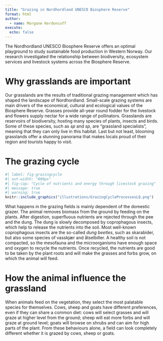 ```yaml
---
title: "Grazing in Nordhordland UNESCO Biosphere Reserve"
format: html
author:
  - name: Morgane Kerdoncuff
execute: 
  echo: false
---
```


The Nordhordland UNESCO Biosphere Reserve offers an optimal playground to study sustainable food production in Western Norway. Our research investigated the relationship between biodiversity, ecosystem services and livestock systems across the Biosphere Reserve.

# Why grasslands are important

Our grasslands are the results of traditional grazing management which has shaped the landscape of Nordhordland. Small-scale grazing systems are main drivers of the economical, cultural and ecological values of the Biosphere Reserve. Grasses provide all-year round fodder for the livestock and flowers supply nectar for a wide range of pollinators. Grasslands are reservoirs of biodiversity, hosting many species of plants, insects and birds. Some of these species, such as *sp* and *sp*, are "grassland specialists", meaning that they can only live in this habitat. Last but not least, blooming grasslands offer a stunning panorama that makes locals proud of their region and tourists happy to visit.

# The grazing cycle

```r
#| label: fig-grazingcycle
#| out-width: "800px"
#| fig-cap: "Cycle of nutrients and energy through livestock grazing"
#| message: true
#| warning: true
knitr::include_graphics("illustrations/GrazingCycleProcessesLQ.png")
```

What happens in the grazing fields is mainly dependent of the domestic grazer. The animal removes biomass from the ground by feeding on the plants. After digestion, superfluous nutrients are rejected through the pee and the dung. The dung is slowly decomposed by coprophagous insects, which help to release the nutrients into the soil. Most well-known coprophagous insects are the so-called *dung beetles*, such as skarabider, but also some species of vasskjær and åtselbiller. A healthy soil is not compacted, so the mesofauna and the microorganisms have enough space and oxygen to recycle the nutrients. Once recycled, the nutrients are good to be taken by the plant roots and will make the grasses and forbs grow, on which the animal will feed.

# How the animal influence the grassland

When animals feed on the vegetation, they select the most palatable species for themselves. Cows, sheep and goats have different preferences, even if they can share a common diet: cows will select grasses and will graze at higher level from the ground; sheep will eat more forbs and will graze at ground level; goats will browse on shrubs and can aim for high parts of the plant. From these behaviours alone, a field can look completely different whether it is grazed by cows, sheep or goats.